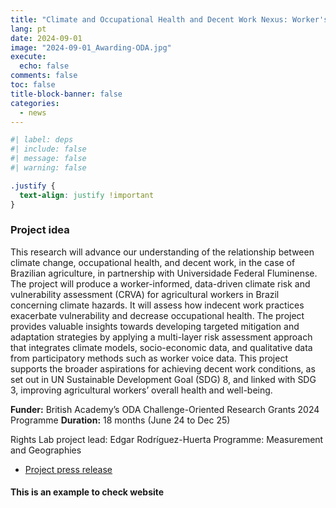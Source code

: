 ```yaml
---
title: "Climate and Occupational Health and Decent Work Nexus: Worker's Vulnerabilities"
lang: pt
date: 2024-09-01
image: "2024-09-01_Awarding-ODA.jpg"
execute:
  echo: false
comments: false
toc: false
title-block-banner: false
categories:
  - news
---
```


```r
#| label: deps
#| include: false
#| message: false
#| warning: false

```

```css
.justify {
  text-align: justify !important
}
```

::: justify
### Project idea

This research will advance our understanding of the relationship between climate change, occupational health, and decent work, in the case of Brazilian agriculture, in partnership with Universidade Federal Fluminense. The project will produce a worker-informed, data-driven climate risk and vulnerability assessment (CRVA) for agricultural workers in Brazil concerning climate hazards. It will assess how indecent work practices exacerbate vulnerability and decrease occupational health. The project provides valuable insights towards developing targeted mitigation and adaptation strategies by applying a multi-layer risk assessment approach that integrates climate models, socio-economic data, and qualitative data from participatory methods such as worker voice data. This project supports the broader aspirations for achieving decent work conditions, as set out in UN Sustainable Development Goal (SDG) 8, and linked with SDG 3, improving agricultural workers' overall health and well-being.

**Funder:** British Academy’s ODA Challenge-Oriented Research Grants 2024 Programme **Duration:** 18 months (June 24 to Dec 25)

Rights Lab project lead: Edgar Rodríguez-Huerta Programme: Measurement and Geographies

-   [Project press release](https://www.nottingham.ac.uk/research/beacons-of-excellence/rights-lab/research-projects/climateandoccupationalhealthanddecentworknexus.aspx)

#### This is an example to check website
:::
